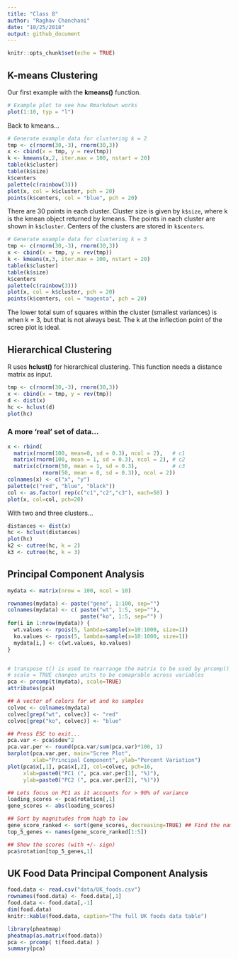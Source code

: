 ```yaml
---
title: "Class 8"
author: "Raghav Chanchani"
date: "10/25/2018"
output: github_document
---
```


```r
knitr::opts_chunk$set(echo = TRUE)
```
## K-means Clustering

Our first example with the **kmeans()** function.
```r
# Example plot to see how Rmarkdown works
plot(1:10, typ = "l")
```

Back to kmeans...
```r
# Generate example data for clustering k = 2
tmp <- c(rnorm(30,-3), rnorm(30,3))
x <- cbind(x = tmp, y = rev(tmp))
k <- kmeans(x,2, iter.max = 100, nstart = 20)
table(k$cluster)
table(k$size)
k$centers
palette(c(rainbow(3)))
plot(x, col = k$cluster, pch = 20)
points(k$centers, col = "blue", pch = 20)
```
There are 30 points in each cluster. Cluster size is given by `k$size`, where k is the kmean object returned by kmeans. The points in each cluster are shown in `k$cluster`. Centers of the clusters are stored in `k$centers`.

```r
# Generate example data for clustering k = 3
tmp <- c(rnorm(30,-3), rnorm(30,3))
x <- cbind(x = tmp, y = rev(tmp))
k <- kmeans(x,3, iter.max = 100, nstart = 20)
table(k$cluster)
table(k$size)
k$centers
palette(c(rainbow(3)))
plot(x, col = k$cluster, pch = 20)
points(k$centers, col = "magenta", pch = 20)
```

The lower total sum of squares within the cluster (smallest variances) is when k = 3, but that is not always best. The k at the inflection point of the scree plot is ideal.

## Hierarchical Clustering

R uses **hclust()** for hierarchical clustering. This function needs a distance matrix as input.
```r
tmp <- c(rnorm(30,-3), rnorm(30,3))
x <- cbind(x = tmp, y = rev(tmp))
d <- dist(x)
hc <- hclust(d)
plot(hc)
```

### A more 'real' set of data...
```r
x <- rbind(
  matrix(rnorm(100, mean=0, sd = 0.3), ncol = 2),   # c1
  matrix(rnorm(100, mean = 1, sd = 0.3), ncol = 2), # c2
  matrix(c(rnorm(50, mean = 1, sd = 0.3),           # c3
           rnorm(50, mean = 0, sd = 0.3)), ncol = 2))
colnames(x) <- c("x", "y")
palette(c("red", "blue", "black"))
col <- as.factor( rep(c("c1","c2","c3"), each=50) )
plot(x, col=col, pch=20)
```

With two and three clusters...
```r
distances <- dist(x)
hc <- hclust(distances)
plot(hc)
k2 <- cutree(hc, k = 2)
k3 <- cutree(hc, k = 3)
```

## Principal Component Analysis

```r
mydata <- matrix(nrow = 100, ncol = 10)

rownames(mydata) <- paste("gene", 1:100, sep="")
colnames(mydata) <- c( paste("wt", 1:5, sep=""),
                       paste("ko", 1:5, sep="") )
for(i in 1:nrow(mydata)) {
  wt.values <- rpois(5, lambda=sample(x=10:1000, size=1))
  ko.values <- rpois(5, lambda=sample(x=10:1000, size=1))
  mydata[i,] <- c(wt.values, ko.values)
}


# transpose t() is used to rearrange the matrix to be used by prcomp()
# scale = TRUE changes units to be comaprable across variables
pca <- prcomp(t(mydata), scale=TRUE)
attributes(pca)

## A vector of colors for wt and ko samples
colvec <- colnames(mydata)
colvec[grep("wt", colvec)] <- "red"
colvec[grep("ko", colvec)] <- "blue"

## Press ESC to exit...
pca.var <- pca$sdev^2
pca.var.per <- round(pca.var/sum(pca.var)*100, 1)
barplot(pca.var.per, main="Scree Plot",
        xlab="Principal Component", ylab="Percent Variation")
plot(pca$x[,1], pca$x[,2], col=colvec, pch=16,
     xlab=paste0("PC1 (", pca.var.per[1], "%)"),
     ylab=paste0("PC2 (", pca.var.per[2], "%)"))

## Lets focus on PC1 as it accounts for > 90% of variance
loading_scores <- pca$rotation[,1]
gene_scores <- abs(loading_scores)

## Sort by magnitudes from high to low
gene_score_ranked <- sort(gene_scores, decreasing=TRUE) ## Find the names of the top 5 genes
top_5_genes <- names(gene_score_ranked[1:5])

## Show the scores (with +/- sign)
pca$rotation[top_5_genes,1]
```

## UK Food Data Principal Component Analysis
```r
food.data <- read.csv("data/UK_foods.csv")
rownames(food.data) <- food.data[,1]
food.data <- food.data[,-1]
dim(food.data)
knitr::kable(food.data, caption="The full UK foods data table")
```

```r
library(pheatmap)
pheatmap(as.matrix(food.data))
pca <- prcomp( t(food.data) )
summary(pca)
```